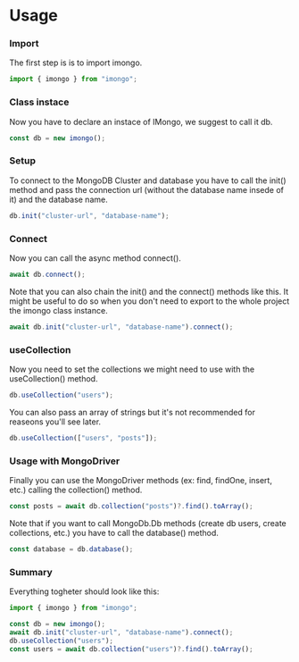 # Usage

### Import
The first step is is to import imongo.

```js filename="Import" copy
import { imongo } from "imongo";
```

### Class instace
Now you have to declare an instace of IMongo, we suggest to call it db.

```js filename="Class instance" copy
const db = new imongo();
```

### Setup
To connect to the MongoDB Cluster and database you have to call the init() method and pass the connection url (without the database name insede of it) and the database name.

```js filename="Init" copy
db.init("cluster-url", "database-name");
```

### Connect
Now you can call the async method connect().

```js filename="Connect" copy
await db.connect();
```

Note that you can also chain the init() and the connect() methods like this.
It might be useful to do so when you don't need to export to the whole project the imongo class instance.

```js filename="Init" copy
await db.init("cluster-url", "database-name").connect();
```

### useCollection
Now you need to set the collections we might need to use with the useCollection() method.

```js filename="useCollection" copy
db.useCollection("users");
```

You can also pass an array of strings but it's not recommended for reaseons you'll see later.

```js filename="useCollection with array" copy
db.useCollection(["users", "posts"]);
```
### Usage with MongoDriver
Finally you can use the MongoDriver methods (ex: find, findOne, insert, etc.) calling the collection() method.

```js filename="MongoDriver methods" copy
const posts = await db.collection("posts")?.find().toArray();
```

Note that if you want to call MongoDb.Db methods (create db users, create collections, etc.) you have to call the database() method.

```js filename="Database" copy
const database = db.database();
```

### Summary
Everything togheter should look like this:
```js filename="Everything"
import { imongo } from "imongo";

const db = new imongo();
await db.init("cluster-url", "database-name").connect();
db.useCollection("users");
const users = await db.collection("users")?.find().toArray();
```
